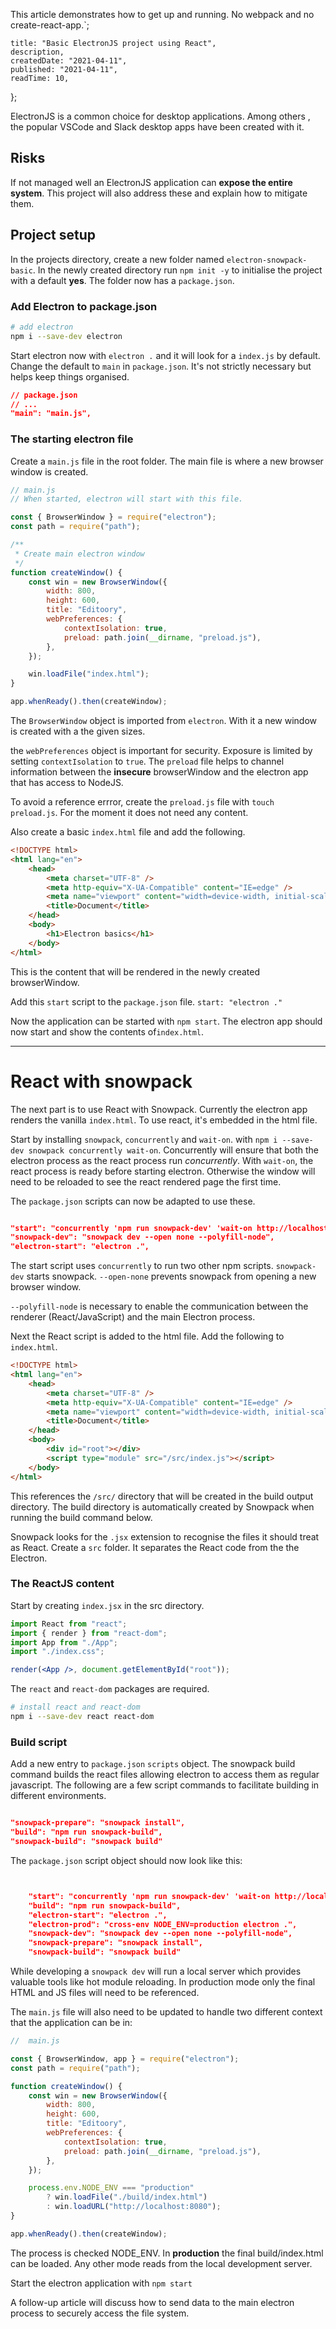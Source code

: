 This article demonstrates how to get up and running.
No webpack and no create-react-app.`;

    title: "Basic ElectronJS project using React",
    description,
    createdDate: "2021-04-11",
    published: "2021-04-11",
    readTime: 10,
};


ElectronJS is a common choice for desktop applications.
Among others , the popular VSCode and Slack desktop apps have been created with it.

## Risks

If not managed well an ElectronJS application can **expose the entire system**.
This project will also address these and explain how to mitigate them.

## Project setup

In the projects directory, create a new folder named `electron-snowpack-basic`.
In the newly created directory run `npm init -y` to initialise the project with a default **yes**.
The folder now has a `package.json`.

### Add Electron to package.json


```bash 
# add electron
npm i --save-dev electron
```

Start electron now with `electron .` and it will look for a `index.js` by default. 
Change the default to `main` in `package.json`. 
It's not strictly necessary but helps keep things organised. 

```json
// package.json
// ...
"main": "main.js",
```


### The starting electron file

Create a `main.js` file in the root folder.
The main file is where a new browser window is created.

```javascript
// main.js
// When started, electron will start with this file.

const { BrowserWindow } = require("electron");
const path = require("path");

/**
 * Create main electron window
 */
function createWindow() {
    const win = new BrowserWindow({
        width: 800,
        height: 600,
        title: "Editoory",
        webPreferences: {
            contextIsolation: true,
            preload: path.join(__dirname, "preload.js"),
        },
    });

    win.loadFile("index.html");
}

app.whenReady().then(createWindow);
```

The `BrowserWindow` object is imported from `electron`.
With it a new window is created with a the given sizes.

the `webPreferences` object is important for security.
Exposure is limited by setting `contextIsolation` to `true`.
The `preload` file helps to channel information between the **insecure** browserWindow and the electron app that has access to NodeJS.

To avoid a reference errror, create the `preload.js` file with `touch preload.js`.
For the moment it does not need any content.

Also create a basic `index.html` file and add the following.

```html
<!DOCTYPE html>
<html lang="en">
    <head>
        <meta charset="UTF-8" />
        <meta http-equiv="X-UA-Compatible" content="IE=edge" />
        <meta name="viewport" content="width=device-width, initial-scale=1.0" />
        <title>Document</title>
    </head>
    <body>
        <h1>Electron basics</h1>
    </body>
</html>
```

This is the content that will be rendered in the newly created browserWindow.

Add this `start` script to the `package.json` file.
`start: "electron ."`

Now the application can be started with `npm start`.
The electron app should now start and show the contents of`index.html`.

---

# React with snowpack

The next part is to use React with Snowpack.
Currently the electron app renders the vanilla `index.html`.
To use react, it's embedded in the html file.

Start by installing `snowpack`, `concurrently` and `wait-on`. with `npm i --save-dev snowpack concurrently wait-on`.
Concurrently will ensure that both the electron process as the react process run _concurrently_.
With `wait-on`, the react process is ready before starting electron.
Otherwise the window will need to be reloaded to see the react rendered page the first time.

The `package.json` scripts can now be adapted to use these.

```json

"start": "concurrently 'npm run snowpack-dev' 'wait-on http://localhost:8080 && npm run electron-start'",
"snowpack-dev": "snowpack dev --open none --polyfill-node",
"electron-start": "electron .",

```

The start script uses `concurrently` to run two other npm scripts.
`snowpack-dev` starts snowpack. `--open-none` prevents snowpack from opening a new browser window.

`--polyfill-node` is necessary to enable the communication between the renderer (React/JavaScript) and the main Electron process.

Next the React script is added to the html file.
Add the following to `index.html`.

```html
<!DOCTYPE html>
<html lang="en">
    <head>
        <meta charset="UTF-8" />
        <meta http-equiv="X-UA-Compatible" content="IE=edge" />
        <meta name="viewport" content="width=device-width, initial-scale=1.0" />
        <title>Document</title>
    </head>
    <body>
        <div id="root"></div>
        <script type="module" src="/src/index.js"></script>
    </body>
</html>
```

This references the `/src/` directory that will be created in the build output directory.
The build directory is automatically created by Snowpack when running the build command below.

Snowpack looks for the `.jsx` extension to recognise the files it should treat as React.
Create a `src` folder. It separates the React code from the the Electron.

### The ReactJS content

Start by creating `index.jsx` in the src directory.

```jsx
import React from "react";
import { render } from "react-dom";
import App from "./App";
import "./index.css";

render(<App />, document.getElementById("root"));
```

The `react` and `react-dom` packages are required.

```bash
# install react and react-dom
npm i --save-dev react react-dom
```

### Build script

Add a new entry to `package.json` `scripts` object.
The snowpack build command builds the react files allowing electron to access them as regular javascript.
The following are a few script commands to facilitate building in different environments.

```json

"snowpack-prepare": "snowpack install",
"build": "npm run snowpack-build",
"snowpack-build": "snowpack build"

```

The `package.json` script object should now look like this:

```json


    "start": "concurrently 'npm run snowpack-dev' 'wait-on http://localhost:8080 && npm run electron-start'",
    "build": "npm run snowpack-build",
    "electron-start": "electron .",
    "electron-prod": "cross-env NODE_ENV=production electron .",
    "snowpack-dev": "snowpack dev --open none --polyfill-node",
    "snowpack-prepare": "snowpack install",
    "snowpack-build": "snowpack build"

```

While developing a `snowpack dev` will run a local server which provides valuable tools like hot module reloading.
In production mode only the final HTML and JS files will need to be referenced.

The `main.js` file will also need to be updated to handle two different context that the application can be in:

```js
//  main.js

const { BrowserWindow, app } = require("electron");
const path = require("path");

function createWindow() {
    const win = new BrowserWindow({
        width: 800,
        height: 600,
        title: "Editoory",
        webPreferences: {
            contextIsolation: true,
            preload: path.join(__dirname, "preload.js"),
        },
    });

    process.env.NODE_ENV === "production"
        ? win.loadFile("./build/index.html")
        : win.loadURL("http://localhost:8080");
}

app.whenReady().then(createWindow);
```

The process is checked NODE_ENV. In **production** the final build/index.html can be loaded.
Any other mode reads from the local development server.

Start the electron application with `npm start`

A follow-up article will discuss how to send data to the main electron process to securely access the file system. 
